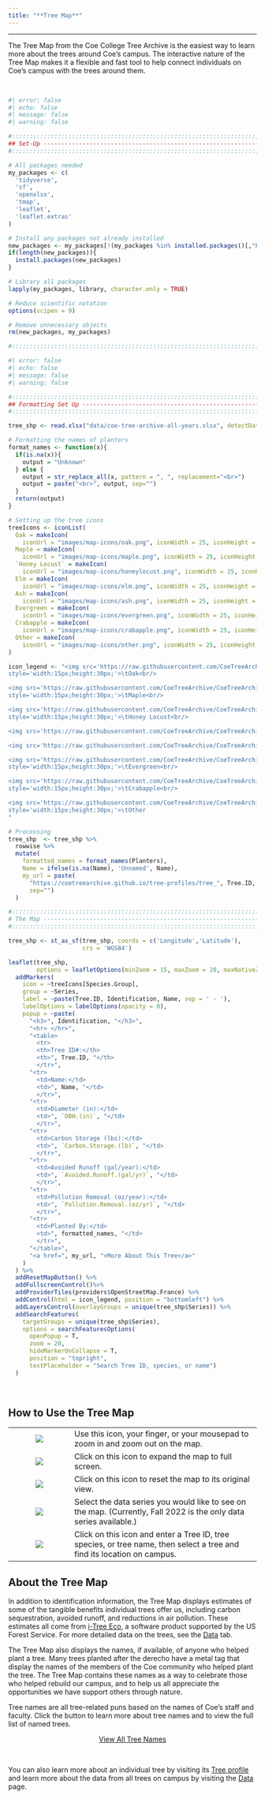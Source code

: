 ```yaml
---
title: "**Tree Map**"
---
```


------------------------------------------------------------------------

The Tree Map from the Coe College Tree Archive is the easiest way to learn more about the trees around Coe's campus. The interactive nature of the Tree Map makes it a flexible and fast tool to help connect individuals on Coe's campus with the trees around them.

<br>

```r
#| error: false
#| echo: false
#| message: false
#| warning: false

#:::::::::::::::::::::::::::::::::::::::::::::::::::::::::::::::::::::::::::::::
## Set-Up ----------------------------------------------------------------------
#:::::::::::::::::::::::::::::::::::::::::::::::::::::::::::::::::::::::::::::::

# All packages needed
my_packages <- c(
  'tidyverse',
  'sf',
  'openxlsx',
  'tmap',
  'leaflet',
  'leaflet.extras'
)

# Install any packages not already installed
new_packages <- my_packages[!(my_packages %in% installed.packages()[,"Package"])]
if(length(new_packages)){
  install.packages(new_packages)
}

# Library all packages
lapply(my_packages, library, character.only = TRUE)

# Reduce scientific notation
options(scipen = 9)

# Remove unnecessary objects
rm(new_packages, my_packages)

#:::::::::::::::::::::::::::::::::::::::::::::::::::::::::::::::::::::::::::::::

```

```r
#| error: false
#| echo: false
#| message: false
#| warning: false

#:::::::::::::::::::::::::::::::::::::::::::::::::::::::::::::::::::::::::::::::
## Formatting Set Up -----------------------------------------------------------
#:::::::::::::::::::::::::::::::::::::::::::::::::::::::::::::::::::::::::::::::

tree_shp <- read.xlsx("data/coe-tree-archive-all-years.xlsx", detectDates = T) 

# Formatting the names of planters
format_names <- function(x){
  if(is.na(x)){
    output = "Unknown"
  } else {
    output = str_replace_all(x, pattern = ", ", replacement="<br>")
    output = paste("<br>", output, sep="")
  }
  return(output)
}

# Setting up the tree icons
treeIcons <- iconList(  
  Oak = makeIcon(
    iconUrl = "images/map-icons/oak.png", iconWidth = 25, iconHeight = 50),
  Maple = makeIcon(
    iconUrl = "images/map-icons/maple.png", iconWidth = 25, iconHeight = 50), 
  `Honey Locust` = makeIcon(
    iconUrl = "images/map-icons/honeylocust.png", iconWidth = 25, iconHeight = 50),
  Elm = makeIcon(
    iconUrl = "images/map-icons/elm.png", iconWidth = 25, iconHeight = 50), 
  Ash = makeIcon(
    iconUrl = "images/map-icons/ash.png", iconWidth = 25, iconHeight = 50),
  Evergreen = makeIcon(
    iconUrl = "images/map-icons/evergreen.png", iconWidth = 25, iconHeight = 50),
  Crabapple = makeIcon(
    iconUrl = "images/map-icons/crabapple.png", iconWidth = 25, iconHeight = 50),
  Other = makeIcon(
    iconUrl = "images/map-icons/other.png", iconWidth = 25, iconHeight = 50)
)

icon_legend <- "<img src='https://raw.githubusercontent.com/CoeTreeArchive/CoeTreeArchive.github.io/main/images/map-icons/oak.png'
style='width:15px;height:30px;'>\tOak<br/>

<img src='https://raw.githubusercontent.com/CoeTreeArchive/CoeTreeArchive.github.io/main/images/map-icons/maple.png'
style='width:15px;height:30px;'>\tMaple<br/>

<img src='https://raw.githubusercontent.com/CoeTreeArchive/CoeTreeArchive.github.io/main/images/map-icons/honeylocust.png'
style='width:15px;height:30px;'>\tHoney Locust<br/>

<img src='https://raw.githubusercontent.com/CoeTreeArchive/CoeTreeArchive.github.io/main/images/map-icons/elm.png' style='width:15px;height:30px;'>\tElm<br/>

<img src='https://raw.githubusercontent.com/CoeTreeArchive/CoeTreeArchive.github.io/main/images/map-icons/ash.png' style='width:15px;height:30px;'>\tAsh<br/>

<img src='https://raw.githubusercontent.com/CoeTreeArchive/CoeTreeArchive.github.io/main/images/map-icons/evergreen.png'
style='width:15px;height:30px;'>\tEvergreen<br/>

<img src='https://raw.githubusercontent.com/CoeTreeArchive/CoeTreeArchive.github.io/main/images/map-icons/crabapple.png'
style='width:15px;height:30px;'>\tCrabapple<br/>

<img src='https://raw.githubusercontent.com/CoeTreeArchive/CoeTreeArchive.github.io/main/images/map-icons/other.png'
style='width:15px;height:30px;'>\tOther
"

# Processing
tree_shp  <- tree_shp %>% 
  rowwise %>% 
  mutate(
    formatted_names = format_names(Planters),
    Name = ifelse(is.na(Name), 'Unnamed', Name),
    my_url = paste(
      "https://coetreearchive.github.io/tree-profiles/tree_", Tree.ID, ".html", 
      sep="")
  )

#:::::::::::::::::::::::::::::::::::::::::::::::::::::::::::::::::::::::::::::::
# The Map ----------------------------------------------------------------------
#:::::::::::::::::::::::::::::::::::::::::::::::::::::::::::::::::::::::::::::::

tree_shp <- st_as_sf(tree_shp, coords = c('Longitude','Latitude'), 
                     crs = 'WGS84')

leaflet(tree_shp,
        options = leafletOptions(minZoom = 15, maxZoom = 20, maxNativeZoom=20)) %>%
  addMarkers(
    icon = ~treeIcons[Species.Group],
    group = ~Series,
    label = ~paste(Tree.ID, Identification, Name, sep = ' - '),
    labelOptions = labelOptions(opacity = 0),
    popup = ~paste(
      "<h3>", Identification, "</h3>",
      "<hr> </hr>",
      "<table>
        <tr>
        <th>Tree ID#:</th>
        <th>", Tree.ID, "</th>
        </tr>",
      "<tr>
        <td>Name:</td>
        <td>", Name, "</td>
        </tr>",
      "<tr>
        <td>Diameter (in):</td>
        <td>", `DBH.(in)`, "</td>
        </tr>",
      "<tr>
        <td>Carbon Storage (lbs):</td>
        <td>", `Carbon.Storage.(lb)`, "</td>
        </tr>",
      "<tr>
        <td>Avoided Runoff (gal/year):</td>
        <td>", `Avoided.Runoff.(gal/yr)`, "</td>
        </tr>",
      "<tr>
        <td>Pollution Removal (oz/year):</td>
        <td>", `Pollution.Removal.(oz/yr)`, "</td>
        </tr>",
      "<tr>
        <td>Planted By:</td>
        <td>", formatted_names, "</td>
        </tr>",
      "</table>",
      "<a href=", my_url, ">More About This Tree</a>"
    )
  ) %>%
  addResetMapButton() %>%
  addFullscreenControl()%>%
  addProviderTiles(providers$OpenStreetMap.France) %>%
  addControl(html = icon_legend, position = "bottomleft") %>%
  addLayersControl(overlayGroups = unique(tree_shp$Series)) %>%
  addSearchFeatures(
    targetGroups = unique(tree_shp$Series),
    options = searchFeaturesOptions(
      openPopup = T,
      zoom = 20,
      hideMarkerOnCollapse = T,
      position = "topright",
      textPlaceholder = "Search Tree ID, species, or name")
  )

```

<br>

## **How to Use the Tree Map**

|                                                                        |                                                                                                                         |
|:----------------:|------------------------------------------------------|
|    ![](images/map-icons/map-features/zoom.png){fig-align="center"}     | Use this icon, your finger, or your mousepad to zoom in and zoom out on the map.                                        |
| ![](images/map-icons/map-features/full-screen.png){fig-align="center"} | Click on this icon to expand the map to full screen.                                                                    |
| ![](images/map-icons/map-features/reset-view.png){fig-align="center"}  | Click on this icon to reset the map to its original view.                                                               |
|    ![](images/map-icons/map-features/tiles.png){fig-align="center"}    | Select the data series you would like to see on the map. (Currently, Fall 2022 is the only data series available.)      |
|   ![](images/map-icons/map-features/search.png){fig-align="center"}    | Click on this icon and enter a Tree ID, tree species, or tree name, then select a tree and find its location on campus. |

## **About the Tree Map**

In addition to identification information, the Tree Map displays estimates of some of the tangible benefits individual trees offer us, including carbon sequestration, avoided runoff, and reductions in air pollution. These estimates all come from [i-Tree Eco](https://www.itreetools.org/about), a software product supported by the US Forest Service. For more detailed data on the trees, see the [Data](/data.qmd) tab.

The Tree Map also displays the names, if available, of anyone who helped plant a tree. Many trees planted after the derecho have a metal tag that display the names of the members of the Coe community who helped plant the tree. The Tree Map contains these names as a way to celebrate those who helped rebuild our campus, and to help us all appreciate the opportunities we have support others through nature.

Tree names are all tree-related puns based on the names of Coe's staff and faculty. Click the button to learn more about tree names and to view the full list of named trees.

<center><a class="button" href="https://coetreearchive.github.io/tree-names.html">View All Tree Names</a></center>

<br>

You can also learn more about an individual tree by visiting its [Tree profile](tree-profile.html) and learn more about the data from all trees on campus by visiting the [Data](data.html) page.
